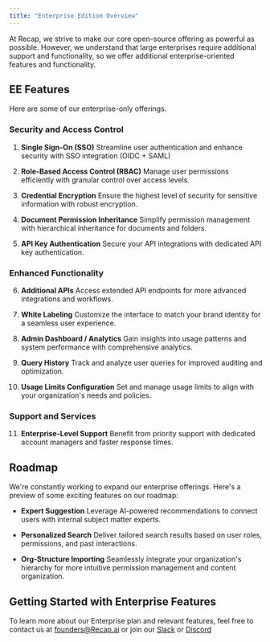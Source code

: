 ```yaml
---
title: "Enterprise Edition Overview"
---
```



At Recap, we strive to make our core open-source offering as powerful as possible. However, we understand that large enterprises require additional support and functionality, so we offer additional enterprise-oriented features and functionality.

## EE Features

Here are some of our enterprise-only offerings.

### Security and Access Control

1. **Single Sign-On (SSO)**
   Streamline user authentication and enhance security with SSO integration (OIDC + SAML)

2. **Role-Based Access Control (RBAC)**
   Manage user permissions efficiently with granular control over access levels.

3. **Credential Encryption**
   Ensure the highest level of security for sensitive information with robust encryption.

4. **Document Permission Inheritance**
   Simplify permission management with hierarchical inheritance for documents and folders.

5. **API Key Authentication**
   Secure your API integrations with dedicated API key authentication.

### Enhanced Functionality

6. **Additional APIs**
   Access extended API endpoints for more advanced integrations and workflows.

7. **White Labeling**
   Customize the interface to match your brand identity for a seamless user experience.

8. **Admin Dashboard / Analytics**
   Gain insights into usage patterns and system performance with comprehensive analytics.

9. **Query History**
   Track and analyze user queries for improved auditing and optimization.

10. **Usage Limits Configuration**
    Set and manage usage limits to align with your organization's needs and policies.

### Support and Services

11. **Enterprise-Level Support**
    Benefit from priority support with dedicated account managers and faster response times.

## Roadmap

We're constantly working to expand our enterprise offerings. Here's a preview of some exciting features on our roadmap:

- **Expert Suggestion**
  Leverage AI-powered recommendations to connect users with internal subject matter experts.

- **Personalized Search**
  Deliver tailored search results based on user roles, permissions, and past interactions.

- **Org-Structure Importing**
  Seamlessly integrate your organization's hierarchy for more intuitive permission management and content organization.

## Getting Started with Enterprise Features

To learn more about our Enterprise plan and relevant features, feel free to contact us at founders@Recap.ai or join our [Slack](https://join.slack.com/t/Recap/shared_invite/zt-2lcmqw703-071hBuZBfNEOGUsLa5PXvQ)
or [Discord](https://discord.gg/TDJ59cGV2X)
